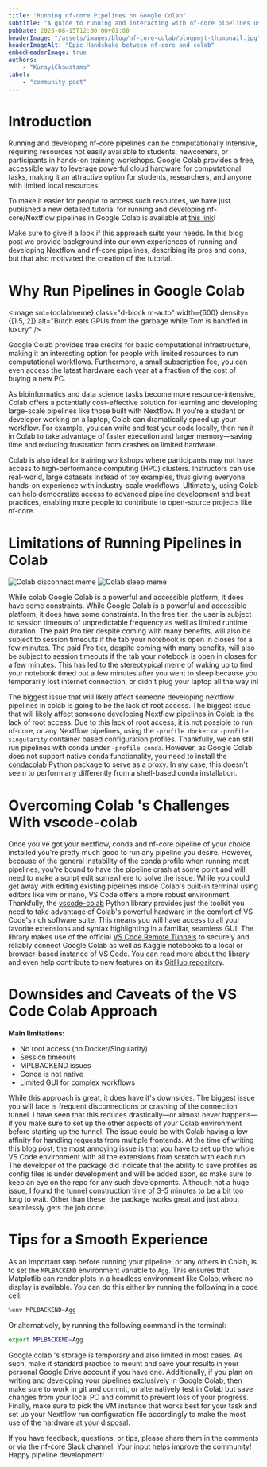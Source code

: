 ```yaml
---
title: "Running nf-core Pipelines on Google Colab"
subtitle: "A guide to running and interacting with nf-core pipelines using Colab and VS Code"
pubDate: 2025-08-15T12:00:00+01:00
headerImage: "/assets/images/blog/nf-core-colab/blogpost-thumbnail.jpg"
headerImageAlt: "Epic Handshake between nf-core and colab"
embedHeaderImage: true
authors:
    - "KurayiChawatama"
label:
    - "community post"
---
```



# Introduction

Running and developing nf-core pipelines can be computationally intensive, requiring resources not easily available to students, newcomers, or participants in hands-on training workshops.
Google Colab provides a free, accessible way to leverage powerful cloud hardware for computational tasks, making it an attractive option for students, researchers, and anyone with limited local resources.

To make it easier for people to access such resources, we have just published a new detailed tutorial for running and developing nf-core/Nextflow pipelines in Google Colab is available at [this link](https://nf-co.re/docs/tutorials/google_colab/nf-core-colab-guide)!

Make sure to give it a look if this approach suits your needs.
In this blog post we provide background into our own experiences of running and developing Nextflow and nf-core pipelines, describing its pros and cons, but that also motivated the creation of the tutorial.

# Why Run Pipelines in Google Colab

<Image
    src={colabmeme}
    class="d-block m-auto"
    width={600}
    density={[1.5, 2]}
    alt="Butch eats GPUs from the garbage while Tom is handfed in luxury"
/>

Google Colab provides free credits for basic computational infrastructure, making it an interesting option for people with limited resources to run computational workflows.
Furthermore, a small subscription fee, you can even access the latest hardware each year at a fraction of the cost of buying a new PC.

As bioinformatics and data science tasks become more resource-intensive, Colab offers a potentially cost-effective solution for learning and developing large-scale pipelines like those built with Nextflow.
If you’re a student or developer working on a laptop, Colab can dramatically speed up your workflow.
For example, you can write and test your code locally, then run it in Colab to take advantage of faster execution and larger memory—saving time and reducing frustration from crashes on limited hardware.

Colab is also ideal for training workshops where participants may not have access to high-performance computing (HPC) clusters.
Instructors can use real-world, large datasets instead of toy examples, thus giving everyone hands-on experience with industry-scale workflows.
Ultimately, using Colab can help democratize access to advanced pipeline development and best practices, enabling more people to contribute to open-source projects like nf-core.

# Limitations of Running Pipelines in Colab

<div style={{ display: "flex", gap: "1rem", justifyContent: "center", alignItems: "center", margin: "2rem 0" }}>
    <Image
        src={disconnectmeme}
        width={300}
        alt="Colab disconnect meme"
        style={{ borderRadius: "8px", boxShadow: "0 2px 8px rgba(0,0,0,0.1)" }}
    />
    <Image
        src={sleepmeme}
        width={300}
        alt="Colab sleep meme"
        style={{ borderRadius: "8px", boxShadow: "0 2px 8px rgba(0,0,0,0.1)" }}
    />
</div>

While colab Google Colab is a powerful and accessible platform, it does have some constraints.
While Google Colab is a powerful and accessible platform, it does have some constraints.
In the free tier, the user is subject to session timeouts of unpredictable frequency as well as limited runtime duration.
The paid Pro tier despite coming with many benefits, will also be subject to session timeouts if the tab your notebook is open in closes for a few minutes.
The paid Pro tier, despite coming with many benefits, will also be subject to session timeouts if the tab your notebook is open in closes for a few minutes.
This has led to the stereotypical meme of waking up to find your notebook timed out a few minutes after you went to sleep because you temporarily lost internet connection, or didn't plug your laptop all the way in!

The biggest issue that will likely affect someone developing nextflow pipelines in colab is going to be the lack of root access.
The biggest issue that will likely affect someone developing Nextflow pipelines in Colab is the lack of root access.
Due to this lack of root access, it is not possible to run nf-core, or any Nextflow pipelines, using the `-profile docker` or `-profile singularity` container based configuration profiles.
Thankfully, we can still run pipelines with conda under `-profile conda`.
However, as Google Colab does not support native conda functionality, you need to install the [condacolab](https://pypi.org/project/condacolab/) Python package to serve as a proxy.
In my case, this doesn't seem to perform any differently from a shell-based conda installation.

# Overcoming Colab 's Challenges With vscode-colab

Once you've got your nextflow, conda and nf-core pipeline of your choice installed you're pretty much good to run any pipeline you desire.
However, because of the general instability of the conda profile when running most pipelines, you're bound to have the pipeline crash at some point and will need to make a script edit somewhere to solve the issue.
While you could get away with editing existing pipelines inside Colab's built-in terminal using editors like vim or nano, VS Code offers a more robust environment.
Thankfully, the [vscode-colab](https://github.com/EssenceSentry/vscode-colab) Python library provides just the toolkit you need to take advantage of Colab's powerful hardware in the comfort of VS Code's rich software suite.
This means you will have access to all your favorite extensions and syntax highlighting in a familiar, seamless GUI!
The library makes use of the official [VS Code Remote Tunnels](https://code.visualstudio.com/docs/remote/tunnels) to securely and reliably connect Google Colab as well as Kaggle notebooks to a local or browser-based instance of VS Code.
You can read more about the library and even help contribute to new features on its [GitHub repository](https://github.com/EssenceSentry/vscode-colab).

# Downsides and Caveats of the VS Code Colab Approach

**Main limitations:**

- No root access (no Docker/Singularity)
- Session timeouts
- MPLBACKEND issues
- Conda is not native
- Limited GUI for complex workflows

While this approach is great, it does have it's downsides.
The biggest issue you will face is frequent disconnections or crashing of the connection tunnel.
I have seen that this reduces drastically—or almost never happens—if you make sure to set up the other aspects of your Colab environment before starting up the tunnel.
The issue could be with Colab having a low affinity for handling requests from multiple frontends.
At the time of writing this blog post, the most annoying issue is that you have to set up the whole VS Code environment with all the extensions from scratch with each run.
The developer of the package did indicate that the ability to save profiles as config files is under development and will be added soon, so make sure to keep an eye on the repo for any such developments.
Although not a huge issue, I found the tunnel construction time of 3-5 minutes to be a bit too long to wait.
Other than these, the package works great and just about seamlessly gets the job done.

# Tips for a Smooth Experience

As an important step before running your pipeline, or any others in Colab, is to set the `MPLBACKEND` environment variable to `Agg`.
This ensures that Matplotlib can render plots in a headless environment like Colab, where no display is available.
You can do this either by running the following in a code cell:

```python title="Set MPLBACKEND to Agg in a code cell"
%env MPLBACKEND=Agg
```

Or alternatively, by running the following command in the terminal:

```bash title="Set MPLBACKEND to Agg in the terminal"
export MPLBACKEND=Agg
```

Google colab 's storage is temporary and also limited in most cases.
As such, make it standard practice to mount and save your results in your personal Google Drive account if you have one.
Additionally, if you plan on writing and developing your pipelines exclusively in Google Colab, then make sure to work in git and commit, or alternatively test in Colab but save changes from your local PC and commit to prevent loss of your progress.
Finally, make sure to pick the VM instance that works best for your task and set up your Nextflow run configuration file accordingly to make the most use of the hardware at your disposal.

If you have feedback, questions, or tips, please share them in the comments or via the nf-core Slack channel. Your input helps improve the community!
Happy pipeline development!

